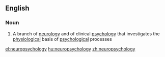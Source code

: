 ==English==

===Noun===
{{wikipedia}}
{{en-noun|-}}

# A branch of [[neurology]] and of clinical [[psychology]] that investigates the [[physiological]] basis of [[psychological]] processes

[[el:neuropsychology]]
[[hu:neuropsychology]]
[[zh:neuropsychology]]